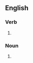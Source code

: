 ==English==

===Verb===
{{head|en|verb form}}

# {{en-third-person singular of|doodle}}

===Noun===
{{head|en|noun plural form}}

# {{plural of|doodle|lang=en}}